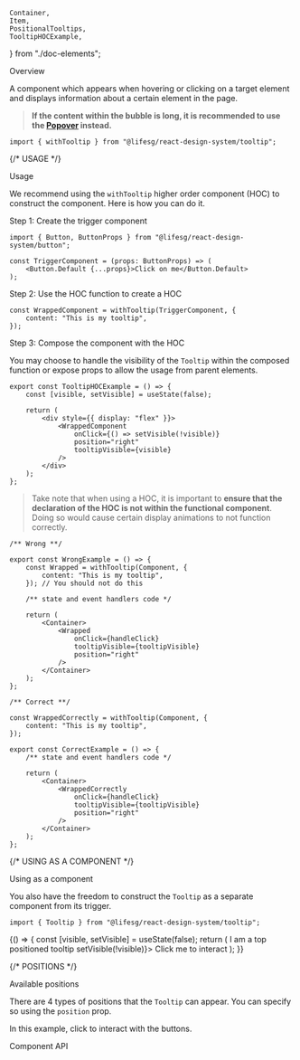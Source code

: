     Container,
    Item,
    PositionalTooltips,
    TooltipHOCExample,
} from "./doc-elements";

<Meta title="Modules/Tooltip" component={Tooltip} />

<Title>Tooltip</Title>

<Secondary>Overview</Secondary>

A component which appears when hovering or clicking on a target element and
displays information about a certain element in the page.

> **If the content within the bubble is long, it is recommended to use the [Popover](/docs/modules-popover--popover) instead.**

```tsx
import { withTooltip } from "@lifesg/react-design-system/tooltip";
```

<Canvas>
    <Story name="Tooltip">
        <TooltipHOCExample />
    </Story>
</Canvas>

{/* USAGE */}

<Heading3>Usage</Heading3>

We recommend using the `withTooltip` higher order component (HOC) to construct the component. Here
is how you can do it.

<Heading4>Step 1: Create the trigger component</Heading4>

```tsx
import { Button, ButtonProps } from "@lifesg/react-design-system/button";

const TriggerComponent = (props: ButtonProps) => (
    <Button.Default {...props}>Click on me</Button.Default>
);
```

<Heading4>Step 2: Use the HOC function to create a HOC</Heading4>

```tsx
const WrappedComponent = withTooltip(TriggerComponent, {
    content: "This is my tooltip",
});
```

<Heading4>Step 3: Compose the component with the HOC</Heading4>

You may choose to handle the visibility of the `Tooltip` within the composed function or
expose props to allow the usage from parent elements.

```tsx
export const TooltipHOCExample = () => {
    const [visible, setVisible] = useState(false);

    return (
        <div style={{ display: "flex" }}>
            <WrappedComponent
                onClick={() => setVisible(!visible)}
                position="right"
                tooltipVisible={visible}
            />
        </div>
    );
};
```

> Take note that when using a HOC, it is important to
> **ensure that the declaration of the HOC is not within the functional component**.
> Doing so would cause certain display animations to not function correctly.

```tsx
/** Wrong **/

export const WrongExample = () => {
    const Wrapped = withTooltip(Component, {
        content: "This is my tooltip",
    }); // You should not do this

    /** state and event handlers code */

    return (
        <Container>
            <Wrapped
                onClick={handleClick}
                tooltipVisible={tooltipVisible}
                position="right"
            />
        </Container>
    );
};

/** Correct **/

const WrappedCorrectly = withTooltip(Component, {
    content: "This is my tooltip",
});

export const CorrectExample = () => {
    /** state and event handlers code */

    return (
        <Container>
            <WrappedCorrectly
                onClick={handleClick}
                tooltipVisible={tooltipVisible}
                position="right"
            />
        </Container>
    );
};
```

{/* USING AS A COMPONENT */}

<Heading3>Using as a component</Heading3>

You also have the freedom to construct the `Tooltip` as a separate component from its trigger.

```tsx
import { Tooltip } from "@lifesg/react-design-system/tooltip";
```

<Canvas>
    <Story name="Using as a component">
        {() => {
            const [visible, setVisible] = useState(false);
            return (
                <Container>
                    <Item>
                        <Tooltip visible={visible} position="top">
                            I am a top positioned tooltip
                        </Tooltip>
                        <Button.Default onClick={() => setVisible(!visible)}>
                            Click me to interact
                        </Button.Default>
                    </Item>
                </Container>
            );
        }}
    </Story>
</Canvas>

{/* POSITIONS */}

<Heading3>Available positions</Heading3>

There are 4 types of positions that the `Tooltip` can appear. You can specify so using the `position` prop.

In this example, click to interact with the buttons.

<Canvas>
    <Story name="Available positions">
        <PositionalTooltips />
    </Story>
</Canvas>

<Secondary>Component API</Secondary>

<PropsTable />
